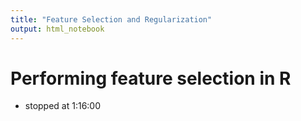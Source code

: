 ```yaml
---
title: "Feature Selection and Regularization"
output: html_notebook
---
```


# Performing feature selection in R
 - stopped at 1:16:00
 